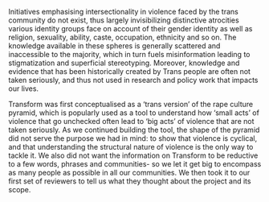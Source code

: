Initiatives emphasising intersectionality in violence faced by
the trans community do not exist, thus largely invisibilizing
distinctive atrocities various identity groups face on account of
their gender identity as well as religion, sexuality, ability, caste,
occupation, ethnicity and so on. The knowledge available in
these spheres is generally scattered and inaccessible to the
majority, which in turn fuels misinformation leading to
stigmatization and superficial stereotyping. Moreover,
knowledge and evidence that has been historically created by
Trans people are often not taken seriously, and thus not used
in research and policy work that impacts our lives.

Transform was first conceptualised as a ‘trans version’ of the
rape culture pyramid, which is popularly used as a tool to
understand how ‘small acts’ of violence that go unchecked
often lead to ‘big acts’ of violence that are not taken seriously.
As we continued building the tool, the shape of the pyramid
did not serve the purpose we had in mind: to show that
violence is cyclical, and that understanding the structural
nature of violence is the only way to tackle it. We also did not
want the information on Transform to be reductive to a few
words, phrases and communities- so we let it get big to
encompass as many people as possible in all our
communities. We then took it to our first set of reviewers to
tell us what they thought about the project and its scope.

